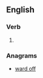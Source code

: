 ==English==

===Verb===
{{head|en|verb}}

# {{obsolete spelling of|afford|lang=en}}

===Anagrams===
* [[ward off#English|ward off]]